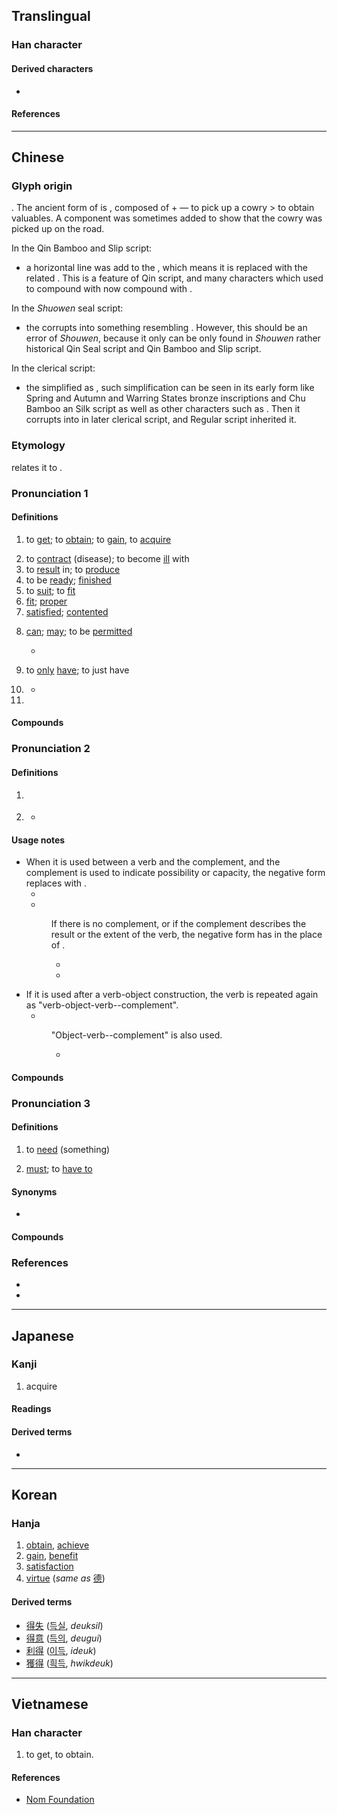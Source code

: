 {{character info}}
{{character info|🉐}}
==Translingual==
{{stroke order|strokes=11}}
{{stroke order|type=animate}}

===Han character===
{{Han char|rn=60|rad=彳|as=08|sn=11|four=26241|canj=HOAMI|ids=⿰彳㝵}}

====Derived characters====
* {{l|mul|[[𫣓]], [[嘚]], [[𡐙]], [[𪮦]], [[𬈫]], [[𣘱]], [[𬋂]], [[𥊤]], [[𥕣]], [[𮔹]], [[𤹬]], [[𭏢]]}}

====References====
{{Han ref|kx=0367.310|dkj=10137|dj=0691.160|hdz=20828.030|uh=5F97}}

----

==Chinese==
{{zh-forms|alt=𠭁,𧴫,㝵}}

===Glyph origin===
{{Han etym}}
{{liushu|ic}}. The ancient form of {{lang|zh|得}} is {{zh-l|*㝵}}, composed of {{zh-l|*貝|cowry}} + {{zh-l|*又|hand}} — to pick up a cowry > to obtain valuables. A component {{zh-l|*彳}} was sometimes added to show that the cowry was picked up on the road.

In the Qin Bamboo and Slip script:
* a horizontal line was add to the {{zh-l|*又}}, which means it is replaced with the related {{zh-l|*寸}}. This is a feature of Qin script, and many characters which used to compound with {{zh-l|*又}} now  compound with {{zh-l|*寸}}.

In the ''Shuowen'' seal script:
* the {{zh-l|*貝}} corrupts into something resembling {{zh-l|*見}}. However, this should be an error of ''Shouwen'', because it only can be only found in ''Shouwen'' rather historical Qin Seal script and Qin Bamboo and Slip script.

In the clerical script:
* the {{zh-l|*貝}} simplified as {{zh-l|*目|eye}}, such simplification can be seen in its early form like Spring and Autumn and Warring States bronze inscriptions and Chu Bamboo an Silk script as well as other characters such as {{zh-l|*具}}. Then it corrupts into {{zh-l|*旦|dawn}} in later clerical script, and Regular script inherited it.

===Etymology===
{{zh-ref|Pulleyblank (1991)}} relates it to {{cog|bo|ཐུབ||to be able to; to withstand}}.

{{etystub|zh}}

===Pronunciation 1===
{{zh-pron
|m=dé
|m-s=de2
|c=dak1
|c-t=
|g=
|h=pfs=tet
|j=
|mb=dă̤
|md=dáik
|mn=tit/xm,zz,tw:tek/qz:tiak
|mn_note=tit - vernacular; tek/tiak - literary
|mn-t=dig4/dêg4
|w=4teq
|x=
|mc=y
|oc=y
|ma=y
|cat=v,a,part
}}

====Definitions====
{{zh-hanzi}}

# to [[get]]; to [[obtain]]; to [[gain]], to [[acquire]]
#: {{zh-x|他 得{dé} 了 個 壞 名聲。|He gained a bad reputation.}}
# to [[contract]] (disease); to become [[ill]] with
# to [[result]] in; to [[produce]]
# to be [[ready]]; [[finished]]
# to [[suit]]; to [[fit]]
# [[fit]]; [[proper]]
# [[satisfied]]; [[contented]]
# {{lb|zh|formal|often used in the negative}} [[can]]; [[may]]; to be [[permit]]ted
#* {{zh-x|非 依 法定 程序 之 逮捕、拘禁、審問、處罰，得 拒絕 之。|Any arrest, detention, trial, or punishment which is not in accordance with the procedure prescribed by law '''can''' be resisted.|ref=Article 8, Constitution of the Republic of China (Taiwan)}}
# {{lb|zh|Cantonese}} to [[only]] [[have]]; to just have
#: {{zh-x|得 佢 想 去 公園{jyun4-2} 咋{zaa3}。|Only he wants to go to the park.|C}}
#: {{zh-x|得 返 一 分鐘。|There's just one minute left.|C}}
# {{anchor|enough}}{{n-g|interjective particle expressing approval or prohibition; see {{lang|zh|[[得了#Etymology 3|得了]]}}}}
#: {{zh-x|得{dé} 了，別 再 說 了。|OK! OK! That's enough.}}
#: {{zh-x|得 喇，知道{dou3} 喇。|OK! Got it.|C}}
#* {{zh-x|我 有 個 表姪女{nü}兒{r}，今年 二十六，談 了 好 幾 個 對象 了 都 沒 談 成。她 媽 啊，一直 託 我 幫忙 呢。得，甭 別人 了，就 是{shi} 她 了。|I've got a niece who's 26 years old this year, who's already dated several guys but none worked out. Her mum's been nagging me to find a guy for her. '''Alright''', we'll set the two up then. There's no need to find someone else.|M-BJ|ref='''2000''', {{w2|zh|梁左}} and {{lang|zh|梁欢}}, {{w2|zh|pref=《|闲人马大姐|suf=》}}, episode 7 <!-- 7:14 -->}}
# {{n-g|interjective particle expressing frustration or helplessness}}

====Compounds====
{{zh-der|一得|一索得男|一舉兩得|一舉數得|一蹴而得|不付得|不可得|不得|不消得|乞漿得酒|亡戟得矛|亡羊得牛|但得|佐饔得嘗|何得|佹得佹失|偶得|償得夙願|先馳得點|出手得盧|分得|到得|勒里勒得|動輒得咎|勢不得已|博得|取得|只得|各得其宜|各得其所|唾手可得|啞子得夢|喜得|因禍得福|垂手可得|垂手而得|塞得港|多得|失而復得|奧得河|安得|巴得|幸得|引得|彼得大帝|得一望十|得不償失|得不補失|得不酬失|得主|得了|得人|得令|得以|得似|得來不易|得償所願|得先手|得其三昧|得其所|得其所哉|得分|得利|得到|得力|得勁|得勝|得勢|得勿|得匣還珠|得名|得命|得天獨厚|得失|得婿如龍|得宜|得實|得寵|得寸思尺|得寸進尺|得尺得寸|得差|得年|得幸|得得|得心應手|得志|得悉|得意|得成秦晉|得所|得手|得挹芝眉|得救|得新厭舊|得新忘舊|得新棄舊|得時|得未嘗有|得未曾有|得果|得標|得樣兒|得權重任|得步進步|得民|得沾化雨|得法|得濟|得無|得獎|得理|得用|得當|得病|得益|得知|得神|得票|得福不知|得空|得竅|得第|得缺|得罪|得而復失|得而誅之|得職|得臉|得色|得衷|得親順親|得解|得計|得詔|得逞|得運|得過|得道|得采|得錢賣放|得閒|得間|得隴望蜀|得雄|得雋|得體|得魚忘筌|心安理得|心得|必不得已|志在必得|志得意滿|志滿氣得|患得患失|情非得已|意得志滿|意滿志得|所得|打自得兒|抵得|拔十得五|拔得頭籌|拾得|捷足先得|探驪得珠|敖得薩|既得利益|既得權|旱苗得雨|有一得一|有得|楚弓楚得|樂得|死得其所|毋得|氣滿志得|求仁得仁|求漿得酒|沒可得|浪得虛名|焉得|特利可得|猶魚得水|獲得|王得祿墓|玩不得的|理得辭順|疾足先得|盲者得鏡|直得|相得|硬是要得|萬不得已|種瓜得瓜|種豆得豆|種麥得麥|算得|罪有應得|羝乳得歸|老年得子|聖彼得堡|自得|苟得|莫得|落得|蛟龍得水|見得|談得攏|負所得稅|貪多務得|貪得無厭|買得|賦得|贏得|軒軒甚得|迫不得已|逐兔先得|逼不得已|道得應得|適得其反|適得其所|那得|鑽火得冰|開普威得|難得|馬是得|鴟得腐鼠|哭笑不得|一無所得|彼得|得著/得着|必得:bìdé|得米:dak1 mai5|會堪得:ē-kham-tit}}

===Pronunciation 2===
{{zh-pron
|m=de,di
|m_note=di is used in poetry, songs
|ma=y
|c=dak1
|h=pfs=tet/é
|mn=xm,zz:tek/qz:tiak/qz,zz:tit
|mn_note=Quanzhou: tiak - literary; tit - vernacular
|dial=n
|cat=part
}}

====Definitions====
{{zh-hanzi}}

# {{n-g|Used after a verb or an adjective and before a complement.}}
#: {{zh-x|好 得{de} 很|very good}}
#: {{zh-x|他 痛 得{de} 直 哭。|He is in '''so''' much pain '''that''' he won't stop crying.}}
#: {{zh-x|他 跑 得{de} 快。|He runs fast.}}
#: {{zh-x|他 跑 得{de} 像 一 陣 風。|He runs like wind.}}
#: {{zh-x|看 得{de} 見|able to see}}
#: {{zh-x|他 畫 得{de} 好。|He paints well.}}
#: {{zh-alt-inline|{{l|zh|的}} ''historical or nonstandard''|c=1}}
# {{n-g|Used after a verb to express possibility or capability.}}
#: {{zh-x|吃 得{de}|eatable, edible}}
#: {{zh-x|做 不 得{de}|must not be done}}
#: {{zh-x|這 雙 鞋 穿 得{de}。|These shoes fit well.}}
#: {{zh-x|這個 人 批評 不 得{de}。|He's not a man to criticize.}}
#* {{zh-x|賣 得 幾多 錢{cin4-2}？|How much '''can''' it sell for?|C|ref={{lang|zh|《{{w|yue:氹氹轉，菊花園|氹氹轉，菊花園}}》}}, traditional children's song}}
#: {{zh-alt-inline|{{l|zh|的}} ''historical or nonstandard''|c=1}}

====Usage notes====
* When it is used between a verb and the complement, and the complement is used to indicate possibility or capacity, the negative form replaces {{lang|zh|得}} with {{zh-l|不}}.
** {{zh-x|寫 得{de} 好|able to write well}}
** {{zh-x|寫 不 好|unable to write well}}
*: If there is no complement, or if the complement describes the result or the extent of the verb, the negative form has {{zh-l|得[[不]]}} in the place of {{lang|zh|得}}.
*:* {{zh-x|寫 得{de} 好|write well}}
*:* {{zh-x|寫 得{de} 不 好|write not well}}
* If it is used after a verb-object construction, the verb is repeated again as "verb-object-verb-{{lang|zh|得}}-complement".
** {{zh-x|寫字 寫 得{de} 好|write characters well}}
*: "Object-verb-{{lang|zh|得}}-complement" is also used.
*:* {{zh-x|字 寫 得{de} 好|characters being well-written}}

====Compounds====
{{zh-der|免得|不值得|了不得|吃不得|下得去|不捨得|使得|恨不得|吃得開|來得及|不道得|少不得|了得|來得|下得|合得著|天曉得|不曉得|了得了|想得美|悶得慌|免不得|兜得轉|怪不得|怨不得|可了不得|去得|亂得慌|不爭得|來得巧|不見得|不省得|值得|對得起|幹得來|吃得光|不由得|吃得來|巴不得|做得了|使不得|乾落得|做得|受不得|合得來|不到得|吃得|堵得慌|幹得了|想得開|吃得消|吃得住|信得過|不認得|戳得住|玩得轉|沒得主意|犯得著|稱得起|沒得工夫|沒得空兒|打得逼直|瞧得起|捨不得|投至得|擱得住|拿得起|沉得住氣|看得開|瞧不得|曉得|禁得起|看得起|稱得上|禁得|禁不得|禁得住|打得火熱|眼見得|白得發亮|省得|沒得養|當不得|拿得住|由不得|懂得|犯得上|會得|捨得|沒得說的|沒得|撐得住|看得上眼|趕得及|說得著|顧得過來|說得過去|美得冒泡|過得去|站得住|說不得|紅得發紫|覺得|靠得住|說得來|罩得住|行不得|過得著|虧得|顯得|說得響|趕得上|還了得|累得慌|要得|走得開|諒得過|記得|由得|懶得|受得了}}

===Pronunciation 3===
{{zh-pron
|m=děi
|ma=y
|c=dak1
|dial=n
|cat=v
}}

====Definitions====
{{zh-hanzi}}

# {{lb|zh|colloquial}} to [[need]] (something)
# {{lb|zh|colloquial}} [[must]]; to [[have to]]
#: {{zh-x|我 得{děi} 走 了。|I must go (now).}}
#: {{zh-x|……是 種 病，得{děi} 治！|... is actually an illness. It '''has to''' be treated! {{q|humorous|slang}}|inline=n|tr_nocap=1}}

====Synonyms====
* {{sense|must}}
{{zh-syn-saurus|必須}}

====Compounds====
{{zh-der|fold=1|必得|就得|便得|非得|總得}}

===References===
* {{R:twedu|A01291}}
* {{R:yue:Hanzi}}

{{zh-cat|Beginning}}

----

==Japanese==

===Kanji===
{{ja-kanji|grade=4|rs=彳08}}

# acquire

====Readings====
{{ja-readings
|goon=とく
|kanon=とく
|kun=え-る, う-る
}}

====Derived terms====
* {{ja-r|得る|える}}

----

==Korean==

===Hanja===
{{ko-hanja|hangeul=득|eumhun=|mr=tŭk|y=tuk|rv=deuk}}

# [[obtain]], [[achieve]]
# [[gain]], [[benefit]]
# [[satisfaction]]
# [[virtue]] (''same as'' [[德]])

====Derived terms====
* [[得失]] ([[득실]], ''deuksil'')
* [[得意]] ([[득의]], ''deugui'')
* [[利得]] ([[이득]], ''ideuk'')
* [[獲得]] ([[흭득]], ''hwikdeuk'')
----

==Vietnamese==

===Han character===
{{vi-hantu|rs=彳08|[[đắc]], [[được]], [[đác]], [[đắt]]}}

# to get, to obtain. 

====References====
* [http://nomfoundation.org/common/nom_details.php?codepoint=5F97 Nom Foundation]